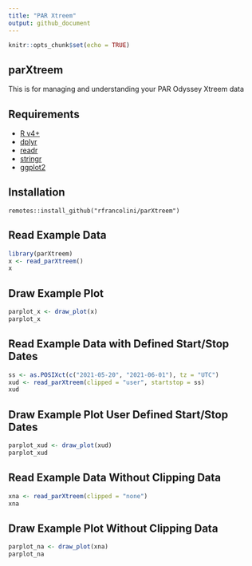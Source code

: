 ```yaml
---
title: "PAR Xtreem"
output: github_document
---
```


```r
knitr::opts_chunk$set(echo = TRUE)
```

## parXtreem

This is for managing and understanding your PAR Odyssey Xtreem data

## Requirements

  + [R v4+](https://www.r-project.org/)
  + [dplyr](https://CRAN.R-project.org/package=dplyr)
  + [readr](https://CRAN.R-project.org/package=readr)
  + [stringr](https://CRAN.R-project.org/package=stringr)
  + [ggplot2](https://CRAN.R-project.org/package=ggplot2)

## Installation

```
remotes::install_github("rfrancolini/parXtreem")
```

## Read Example Data

```r
library(parXtreem)
x <- read_parXtreem()
x
```

## Draw Example Plot

```r
parplot_x <- draw_plot(x)
parplot_x
```

## Read Example Data with Defined Start/Stop Dates

```r
ss <- as.POSIXct(c("2021-05-20", "2021-06-01"), tz = "UTC")
xud <- read_parXtreem(clipped = "user", startstop = ss)
xud
```

## Draw Example Plot User Defined Start/Stop Dates

```r
parplot_xud <- draw_plot(xud)
parplot_xud
```

## Read Example Data Without Clipping Data

```r
xna <- read_parXtreem(clipped = "none")
xna
```

## Draw Example Plot Without Clipping Data

```r
parplot_na <- draw_plot(xna)
parplot_na
```
